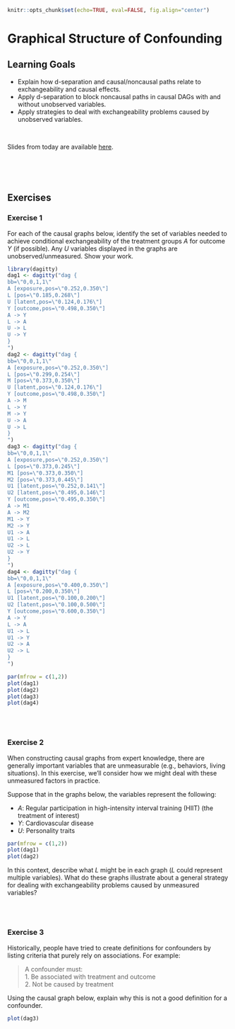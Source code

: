 ```r
knitr::opts_chunk$set(echo=TRUE, eval=FALSE, fig.align="center")
```

# Graphical Structure of Confounding

## Learning Goals {-}

- Explain how d-separation and causal/noncausal paths relate to exchangeability and causal effects.
- Apply d-separation to block noncausal paths in causal DAGs with and without unobserved variables.
- Apply strategies to deal with exchangeability problems caused by unobserved variables.


<br>


Slides from today are available [here](https://docs.google.com/presentation/d/1qRibrBgdgDQHaS7f6wIOfZOxyKEp2Wo8aGGoLx4mKYo/edit?usp=sharing).


<br><br><br>


## Exercises {-}

### Exercise 1 {-}

For each of the causal graphs below, identify the set of variables needed to achieve conditional exchangeability of the treatment groups $A$ for outcome $Y$ (if possible). Any $U$ variables displayed in the graphs are unobserved/unmeasured. Show your work.

```r
library(dagitty)
dag1 <- dagitty("dag {
bb=\"0,0,1,1\"
A [exposure,pos=\"0.252,0.350\"]
L [pos=\"0.185,0.268\"]
U [latent,pos=\"0.124,0.176\"]
Y [outcome,pos=\"0.498,0.350\"]
A -> Y
L -> A
U -> L
U -> Y
}
")
dag2 <- dagitty("dag {
bb=\"0,0,1,1\"
A [exposure,pos=\"0.252,0.350\"]
L [pos=\"0.299,0.254\"]
M [pos=\"0.373,0.350\"]
U [latent,pos=\"0.124,0.176\"]
Y [outcome,pos=\"0.498,0.350\"]
A -> M
L -> Y
M -> Y
U -> A
U -> L
}
")
dag3 <- dagitty("dag {
bb=\"0,0,1,1\"
A [exposure,pos=\"0.252,0.350\"]
L [pos=\"0.373,0.245\"]
M1 [pos=\"0.373,0.350\"]
M2 [pos=\"0.373,0.445\"]
U1 [latent,pos=\"0.252,0.141\"]
U2 [latent,pos=\"0.495,0.146\"]
Y [outcome,pos=\"0.495,0.350\"]
A -> M1
A -> M2
M1 -> Y
M2 -> Y
U1 -> A
U1 -> L
U2 -> L
U2 -> Y
}
")
dag4 <- dagitty("dag {
bb=\"0,0,1,1\"
A [exposure,pos=\"0.400,0.350\"]
L [pos=\"0.200,0.350\"]
U1 [latent,pos=\"0.100,0.200\"]
U2 [latent,pos=\"0.100,0.500\"]
Y [outcome,pos=\"0.600,0.350\"]
A -> Y
L -> A
U1 -> L
U1 -> Y
U2 -> A
U2 -> L
}
")

par(mfrow = c(1,2))
plot(dag1)
plot(dag2)
plot(dag3)
plot(dag4)
```


<br><br>


### Exercise 2 {-}

When constructing causal graphs from expert knowledge, there are generally important variables that are unmeasurable (e.g., behaviors, living situations). In this exercise, we'll consider how we might deal with these unmeasured factors in practice.

Suppose that in the graphs below, the variables represent the following:

- $A$: Regular participation in high-intensity interval training (HIIT) (the treatment of interest)
- $Y$: Cardiovascular disease
- $U$: Personality traits

```r
par(mfrow = c(1,2))
plot(dag1)
plot(dag2)
```

In this context, describe what $L$ might be in each graph ($L$ could represent multiple variables). What do these graphs illustrate about a general strategy for dealing with exchangeability problems caused by unmeasured variables?


<br><br>


### Exercise 3 {-}

Historically, people have tried to create definitions for confounders by listing criteria that purely rely on associations. For example:

> A confounder must:    
> 1. Be associated with treatment and outcome    
> 2. Not be caused by treatment

Using the causal graph below, explain why this is not a good definition for a confounder.

```r
plot(dag3)
```
